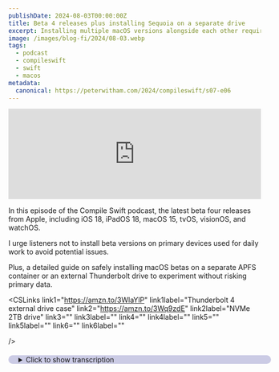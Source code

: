 ```yaml
---
publishDate: 2024-08-03T00:00:00Z
title: Beta 4 releases plus installing Sequoia on a separate drive
excerpt: Installing multiple macOS versions alongside each other requires some specific steps. I walk you through the whole process.
image: /images/blog-fi/2024/08-03.webp
tags:
  - podcast
  - compileswift
  - swift
  - macos
metadata:
  canonical: https://peterwitham.com/2024/compileswift/s07-e06
---
```


<iframe width="100%" height="180" frameborder="no" scrolling="no" seamless="" src="https://share.transistor.fm/e/578dc0c1"></iframe>

<Player/>

In this episode of the Compile Swift podcast, the latest beta four releases from Apple, including iOS 18, iPadOS 18, macOS 15, tvOS, visionOS, and watchOS.

I urge listeners not to install beta versions on primary devices used for daily work to avoid potential issues.

Plus, a detailed guide on safely installing macOS betas on a separate APFS container or an external Thunderbolt drive to experiment without risking primary data.

<CSLinks
  link1="https://amzn.to/3WlaYlP"
  link1label="Thunderbolt 4 external drive case"
  link2="https://amzn.to/3Wq9zdE"
  link2label="NVMe 2TB drive"
  link3=""
  link3label=""
  link4=""
  link4label=""
  link5=""
  link5label=""
  link6=""
  link6label=""

/>

<details>
  <summary
    style="
     margin-top: 20px;
     margin-bottom: 80px;
     padding-left: 20px;
     border-radius: 10px;
     border-width: 1px;
     border-color: rgb(255,255,255,0.2);
     width: 100%;
     background-color: rgb(0, 0, 128, 0.2);
"
  >Click to show transcription</summary>

 #### Transcription
 <cite>Peter:</cite>
 <time>00:02</time>
 <p>What's up, everybody? Welcome to another episode of the CompileSwift podcast. I'm your host, Peter Witham. You can find myself and this podcast at compileswift.com . Alright, folks.</p>
 <cite>Peter:</cite>
 <time>00:12</time>
 <p>This week we got the beta fours of, well, just about everything in Apple world. So let's run this through them very quickly. We got Ios 18 Beta 4, iPadOS 18 Beta 4, Mac OS 15 beta 4, tvOS beta 4, VisionOS 2 beta 4, WatchOS beta 4 and there you go. We also got release candidates for the current major versions of the operating systems. I won't go through those.</p>
 <cite>Peter:</cite>
 <time>00:43</time>
 <p>You know what they are. At least I hope so. Also on the application side, let's take a look here. We also got a new Xcode 16 beta 4, which has been doing pretty good for me this week, I gotta say. So now that we're getting deep into the betas here and maybe even approaching police candidates within a month or so, maybe.</p>
 <cite>Peter:</cite>
 <time>01:05</time>
 <p>Right? The fall's gonna get here pretty darn quickly for 2024. Let's talk about how safe it is to consider installing these versions on devices that you use regularly. Right? Now as always, these are pre released versions, folks.</p>
 <cite>Peter:</cite>
 <time>01:21</time>
 <p>Don't put them on your production stuff. Right? If you are like me and you rely on your iPad, your Mac, your iPhone every day for what you do for a living, please take my advice. Do not install these beta versions. They will have problems at potentially at some point and you're gonna have to recover from those, hopefully.</p>
 <cite>Peter:</cite>
 <time>01:45</time>
 <p>So do not install these beta versions. That's just my suggestion. That's what I do. Hey. If you choose to install them, you know what you're getting into.</p>
 <cite>Peter:</cite>
 <time>01:53</time>
 <p>Hey, folks. If you like what you're hearing in this podcast and you wanna help this podcast to continue going forward and having great guests and great conversations, I invite you to become a Patreon supporter. You can go to patreon.comforward/compileswift where you will get ad free versions of the podcast along with other content. Now if you do choose to install them, what what you got to look forward to here? Of course, the huge plus is you get to see all the new features and try them all out before they arrive in the final version in the fold for the most part.</p>
 <cite>Peter:</cite>
 <time>02:28</time>
 <p>A lot of the AI services are not ready yet or they're not quite working as you would expect at a production level. Right? Same goes for Xcode. There's still some things missing from the AI services in Xcode, so we haven't got everything yet. But that said, we do now have the iPhone mirroring onto your Mac, which for me that's the big feature this year.</p>
 <cite>Peter:</cite>
 <time>02:54</time>
 <p>That's the one I'm super excited about and as hard as it is, I'm resisting the urge to install Ios beta so that I can try it out. I'm I still just have Ios 17 production on my machine and on my phone, and that's the way it's gonna stay until we get to a really good point or even just after we get the release point, I may wait a little while, see what kind of problems folks have. Now why am I saying this as a developer? If you need to rely on your equipment, don't go putting prerelease software on there. That applies to anything.</p>
 <cite>Peter:</cite>
 <time>03:30</time>
 <p>Right? Apple or other. Just don't do it. You're you're asking for trouble at some point because it's not uncommon that it's happened before that in the very late beta releases or even the release candidates something goes wrong in a big way that's been completely reliable up until now and screws it up for everybody. It happens.</p>
 <cite>Peter:</cite>
 <time>03:51</time>
 <p>It's happened before. It'll happen again. It's just the way it is. Again, this is all pre release stuff, folks. Right?</p>
 <cite>Peter:</cite>
 <time>03:58</time>
 <p>Now that said, if you have other devices or devices specifically targeted as test devices, yes, this is a good time to go ahead and put those betas on there. So why am I saying that? If you've got apps in the app stores or you've got apps just in general that people are paying for, you owe it to them to check them ahead of the release of the new final operating systems later in the year to make sure your apps number 1, operate as you expect. Number 2, operate as your users expect. Number 3, the data data integrity is good.</p>
 <cite>Peter:</cite>
 <time>04:36</time>
 <p>There's no problems there. Those kind of things. And then number 4, just to make sure stability is good. Right? You owe that to your users.</p>
 <cite>Peter:</cite>
 <time>04:45</time>
 <p>Simple as that, in in my opinion. If I had the ability and the money to have a test device, that's what I'd be doing right now. Unfortunately, I don't on my personal apps, so I'm, you know, gonna have to wait. It's as simple as that. Now the other advantage here, like I say, you get to see the features early, and a lot of content makers will be preparing new articles and and all reviews and all these kind of things with all the latest changes of the betas.</p>
 <cite>Peter:</cite>
 <time>05:14</time>
 <p>So you get to stay ahead of the curve there as well. So there really is an upside and a downside to doing this and you've got to figure out what's best for you. Again, my recommendation is if you rely on something every day to do your work, whatever that may mean for you, don't risk it. Now there is one exception and I'm gonna go into that in detail here. For macOS, you can have multiple installs.</p>
 <cite>Peter:</cite>
 <time>05:42</time>
 <p>So you are lucky here. You have the opportunity to mess around with the beta version of Sequoia without risking unless you do something wrong, and I'm gonna walk you through my entire process for doing this in a second here. You can have the benefit of trying out the new operating system along with the current version with some interesting little details that, again, I'll point out along the way. So how does this work? Well, if you've got an m mac, this is gonna be a lot easier for you, and I think that's probably most of the audience right now, maybe even all of them at this point.</p>
 <cite>Peter:</cite>
 <time>06:21</time>
 <p>So how does this work? Well, you may recall the file system APFS. That's what makes the magic here along with containers. What you can do, if you've got a big enough drive with enough space, you can create a new APFS based container and use the recovery system on your Mac to install the operating system into that container and then you can dual boot between the 2. Now I'm gonna stress be very careful here.</p>
 <cite>Peter:</cite>
 <time>06:55</time>
 <p>You can just as easily screw everything up. So tread very carefully. I have messed this up in the past but I've got a system that works for me and in the show notes, I'm gonna give you links to the hardware on Amazon. Yeah. It's an affiliate link, but this is the hardware that I use to make this work for me reliably.</p>
 <cite>Peter:</cite>
 <time>07:17</time>
 <p>So how does this work? Well, first of all, what I'm gonna recommend is the path that I do, which is to create another container and then install macOS Sonoma, in this case, the current release version of the operating system, and then I would install Sequoia Beta 4 over the top. So what you're gonna do is, on a Mac, you're gonna open up the disk utility, make sure you've got enough space, that's number 1 here, and just create a new APFS based container. If you do not know how to do that, there is a lot of documents and walk through videos on the Internet that'll show you how to do that. It's very straightforward.</p>
 <cite>Peter:</cite>
 <time>08:04</time>
 <p>It's just like formatting a disk, but you're actually just creating a new partition essentially on the disk. Again, you're going to want to make sure you've got space here. I've got an M1 Max 14 inch MacBook Pro with a 1 terabyte drive. Now you can install it internally in the other container that's perfectly fine and then you'll dual boot between the 2 of them. However, the system that I'm using actually allows me to use an external drive.</p>
 <cite>Peter:</cite>
 <time>08:35</time>
 <p>So the setup that I have is my internal drive is a 1 terabyte and I've got Mac OS Sonoma on there. That's my main daily driver machine every day. And then I'm using a Thunderbolt 4 NVMe drive in an external container, and I have installed macOS Sonoma on there and then Sequoia over the top. The gotcha that you've got to watch out for is it will not work with USB c based drives. I have tried so many different ways to make it work and I just can't do it.</p>
 <cite>Peter:</cite>
 <time>09:12</time>
 <p>It won't see the drive to boot. And because it won't see the drive at boot time, you can install the operating system on it. You can clone a drive over to it but it won't boot. So make sure you're using Thunderbolt 4 drive, external drive plugged into the thunderbolt port and that's going to work beautifully for you. Again, I'll put links in the show notes to the external drive that I'm using and the external drive box which has a fan in it, keeps everything nice and cool.</p>
 <cite>Peter:</cite>
 <time>09:43</time>
 <p>I've got it plugged into a Thunderbolt 4 hub here, but you can just as easily plug it into your MacBook Pro And, of course, it's Thunderbolt 4. It is every bit as fast as your internal drive as far as I can tell, So there's no weird lag or anything like that. And the beauty of this is if everything goes wrong, okay, it's all gonna go wrong on that external drive. Right? That's the plan.</p>
 <cite>Peter:</cite>
 <time>10:09</time>
 <p>Time for a break. Hey, everybody. It's Peter Whittam here from the Compulsory podcast. I wanna tell you about Setapp. Setup is a service that provides a subscription fee of just $10 a month and you get access to over 200 Mac applications and it's also available now on iOS as part of that deal.</p>
 <cite>Peter:</cite>
 <time>10:30</time>
 <p>I use the service because it just has a ton of really good first rate apps that I use all the time. And for me, it's invaluable as a developer to have access to tools for things like APIs, for planning projects, writing emails, writing documentation, and you get all of these things including database apps, all of that kind of stuff right there on the set app service for just $10 a month. You can use as many or as few applications as you need. If you're interested in checking this out, go to peterwhitham.competerwitham dotcomforward/setapp, s e t a p p. And you can see the details there.</p>
 <cite>Peter:</cite>
 <time>11:13</time>
 <p>And it's got a link that you can go over and start using the service and see how it works out for you. I strongly recommend this to every Mac user. Break time over. So how does this work? Okay.</p>
 <cite>Peter:</cite>
 <time>11:27</time>
 <p>So you turn off your Mac, and then you turn the power on. Keep the power button pushed down, and you'll see on the screen, it'll say keep the button pushed down. And then, eventually, it'll say, okay, going into essentially the boot recovery options. Then it's gonna try and find all the drives. If your container on your internal drive or your external drive already has something on there to boot from, it'll probably show up on the list.</p>
 <cite>Peter:</cite>
 <time>11:55</time>
 <p>Of course, you will see your Macintosh HD. You can just select your Macintosh HD at this point. It's gonna boot into the recovery tools. Now in the recovery tools, what's gonna happen is you've got the option in there to use a disk the disk utility program that's in the Mac to create that container that I was talking about. However, what I recommend, again, with my setup, is use the external drive.</p>
 <cite>Peter:</cite>
 <time>12:22</time>
 <p>Right? So you're gonna target that external drive and format that drive for APFS and let it do its thing. I've got a 2 terabyte NVMe. I think it was about a $149 on Amazon, link in the show notes, and this is great. This is more than enough space.</p>
 <cite>Peter:</cite>
 <time>12:43</time>
 <p>It's double the space of my internal drive. So you format that drive or that container and then what you're gonna do is now go into and say, I wanna recover. So you're gonna recover your macOS installation. Now don't be too concerned because you may be thinking, I think it's doing something to my internal drive. Probably not is the answer.</p>
 <cite>Peter:</cite>
 <time>13:07</time>
 <p>It might look like it. Now eventually, once the recovery has started up and it's gonna say, okay, where do you want to install this recovery OS version? This is the crucial point. Right? This is where you can mess it up.</p>
 <cite>Peter:</cite>
 <time>13:23</time>
 <p>Make sure you either select that container you have made on your internal drive or you select the external drive, make sure you get it right. Do not select your Macintosh HD. And then click next. You're gonna let it go through its thing. If you've ever done this, you'll see it's gonna take a while.</p>
 <cite>Peter:</cite>
 <time>13:45</time>
 <p>30 minutes to an hour, maybe. And then it's gonna do all of that and then it's gonna reboot a couple of times. Sometimes my machine has booted back to the Macintosh HD. If that happens for you, all you gotta do is, again, turn off the Mac, hold down the power button until you get back to those recovery options, and then eventually there's a you know, it'll show you the drives and you can select the one that you wanna work with. Now at this point, if everything goes according to plan, your machine's gonna reboot.</p>
 <cite>Peter:</cite>
 <time>14:16</time>
 <p>You're gonna have a new fresh install of macOS Sonoma, as of recording this podcast, on your external drive. Great. Go through. It's boot that drive. It's gonna ask you it may ask you to authenticate with an account already on your machine.</p>
 <cite>Peter:</cite>
 <time>14:36</time>
 <p>That's fine. Go ahead and do that or create a new account as if you were setting up a new machine. It's hard to say which option you you're gonna get because I've seen several in the past, but this again if you're doing this should be something you're familiar with. So at that point your machine will boot up with the external drive. Fantastic.</p>
 <cite>Peter:</cite>
 <time>14:58</time>
 <p>If you want to keep going, you can just use Mac OS Sonoma and set it up and now you've got a backup emergency disk you can boot from on your external drive and great. However, purpose of what we're doing here, we're going to install Sequoia Beta. So now, you're gonna go up into your system settings, You're gonna already be logged in with Icloud because you'll have to do that to get into the Mac. You will register your Mac if you haven't already to for the beta program. You're just gonna go into software updates and you'll see a drop down there.</p>
 <cite>Peter:</cite>
 <time>15:36</time>
 <p>Currently, you can select the developer beta 4, developer beta, or the the public release beta, whichever one you wanna go with. I've gone with beta 4. That will be my recommendation at this point for us as developers. It's gonna go through and do what it needs to. It's gonna do the download, the verification, and then it's gonna say, hey.</p>
 <cite>Peter:</cite>
 <time>15:59</time>
 <p>I need to reset your Mac to install this. Great. Let it do its thing. Again, you may be under the impression that it's doing it on your internal drive. It's not.</p>
 <cite>Peter:</cite>
 <time>16:09</time>
 <p>It's doing it the one from the one you booted from. So if you booted from the external, it's going to upgrade that to Sequoia. If you booted from the internal drive to the new container I know it's very confusing. Right? It's gonna it's gonna do that.</p>
 <cite>Peter:</cite>
 <time>16:25</time>
 <p>It's gonna do the upgrade for Sequoia. Again, maybe 30 minutes to an hour depending on your machine. It's gonna do all that stuff, then it's gonna reboot. And when it reboots, hopefully, it's gonna reboot into the same drive. If not, use the recovery options like we spoke about.</p>
 <cite>Peter:</cite>
 <time>16:42</time>
 <p>And at that point, folks, you're now looking at the beta. Right? You're now it should now be booted into macOS, Sequoia beta, and you're ready to rock and roll and install your tools and have fun with it. As a developer, please be aware you cannot use Xcode 15 with macOS Sequoia betas. You will need to download Xcode 16.</p>
 <cite>Peter:</cite>
 <time>17:06</time>
 <p>Now the advantage there, of course, is that if you do that, you're gonna get to play with some of the predictive assist in Xcode 16, but you will need to install install the Xcode 16 beta. I recommend downloading it from the developer portal and doing it that way. But at that point, you you're good to go. You're gonna wanna set the machine up like you normally would, but you're now up and running. Use the beta.</p>
 <cite>Peter:</cite>
 <time>17:32</time>
 <p>Take your time and do it very slowly. Do Like I say, you can mess everything up but if you take it slowly and you do it right, you will safely have your existing install of the current Sonoma plus the Sequoia beta that you can switch between by changing the startup disk in your macOS settings. You can literally just open the macOS settings. In the search box, put startup. You're gonna see it say startup disk.</p>
 <cite>Peter:</cite>
 <time>18:06</time>
 <p>Click on that and it's gonna show you all the possible bootable partitions and drives on your system or connected to your system, and you can just switch between them there once you authenticate and unlock the disk. And then reboot the machine, and you're good to go. That was a lot to get through. I know. But this is a good way to do this, I think, and a safe way as long as you watch what you're doing.</p>
 <cite>Peter:</cite>
 <time>18:31</time>
 <p>But as a developer, hopefully, you have enough smarts to to figure out if something goes wrong, how to get it back. Worst case, you will wipe everything on your machine. Be very careful. I completely recommend, obviously, making a backup before you do this. I use carbon copy cloner and time machine, not that I trust time machine, but I that's what I do.</p>
 <cite>Peter:</cite>
 <time>18:57</time>
 <p>I got both of those. So that's what I got for you in this episode, folks. I know that was a lot of details. Play it back a few times if you need to. But if you want to safely play around with the macOS beta, this is a good way to do it and of course with the others like I say don't put them on a production device is is my recommendation.</p>
 <cite>Peter:</cite>
 <time>19:14</time>
 <p>If this has been helpful, you know what to do. Leave a review, tell a friend, put a rating in. If you wanna go the extra mile and help support make content like this, and, for example, I would love to make a video version of everything I just said about the macOS beta install, but it takes time. And that's time that I need to be earning pennies. If you want, go the extra mile.</p>
 <cite>Peter:</cite>
 <time>19:41</time>
 <p>Please go to patreon.com/compileswift, and you can support the podcast and all the content that I make and all future content there. It's not expensive. You get the ad free versions of the podcast and the satisfaction of knowing that I get to continue making all of this stuff for you, which I love doing, by the way. Hope this has been helpful. Let me know in the comments.</p>
 <cite>Peter:</cite>
 <time>20:05</time>
 <p>Let me know in the reviews, everything else. Reach out to me, compile swift on all the networks. Watch the live streams. Right? Twitch.tvforward/compiledev.</p>
 <cite>Peter:</cite>
 <time>20:15</time>
 <p>Make sure you go to compiledev, and that's it folks. I'll speak to you in the next one.</p>
</details>
